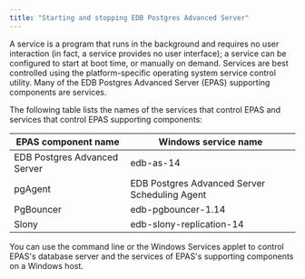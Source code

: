 ```yaml
---
title: "Starting and stopping EDB Postgres Advanced Server"
---
```


A service is a program that runs in the background and requires no user interaction (in fact, a service provides no user interface); a service can be configured to start at boot time, or manually on demand. Services are best controlled using the platform-specific operating system service control utility. Many of the EDB Postgres Advanced Server (EPAS) supporting components are services.

The following table lists the names of the services that control EPAS and services that control EPAS supporting components:

| EPAS component name | Windows service name                |
| ------------------------------ | ------------------------------------------------ |
| EDB Postgres Advanced Server   | edb-as-14                                        |
| pgAgent                        | EDB Postgres Advanced Server Scheduling Agent |
| PgBouncer                      | edb-pgbouncer-1.14                               |
| Slony                          | edb-slony-replication-14                         |

You can use the command line or the Windows Services applet to control EPAS's database server and the services of EPAS's supporting components on a Windows host.
